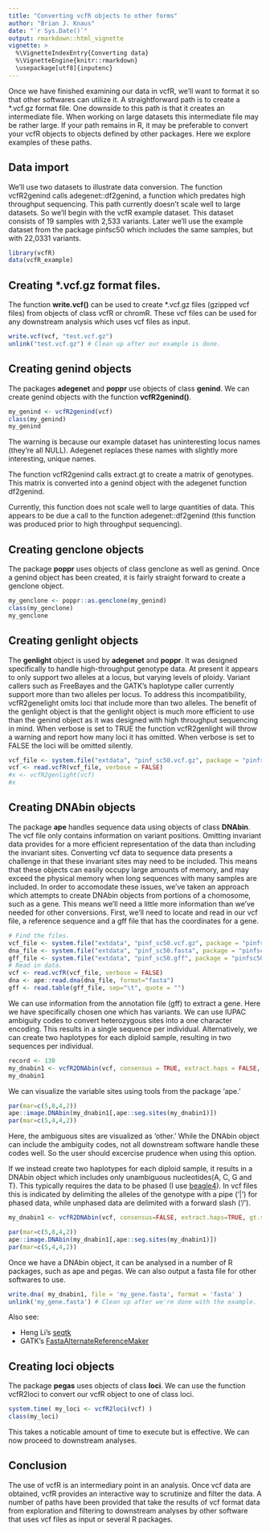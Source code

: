 ```yaml
---
title: "Converting vcfR objects to other forms"
author: "Brian J. Knaus"
date: "`r Sys.Date()`"
output: rmarkdown::html_vignette
vignette: >
  %\VignetteIndexEntry{Converting data}
  %\VignetteEngine{knitr::rmarkdown}
  \usepackage[utf8]{inputenc}
---
```



Once we have finished examining our data in vcfR, we'll want to format it so that other softwares can utilize it.
A straightforward path is to create a *.vcf.gz format file.
One downside to this path is that it creates an intermediate file.
When working on large datasets this intermediate file may be rather large.
If your path remains in R, it may be preferable to convert your vcfR objects to objects defined by other packages.
Here we explore examples of these paths.


## Data import

We'll use two datasets to illustrate data conversion.
The function vcfR2genind calls adegenet::df2genind, a function which predates high throughput sequencing.
This path currently doesn't scale well to large datasets.
So we'll begin with the vcfR example dataset.
This dataset consists of 19 samples with 2,533 variants.
Later we'll use the example dataset from the package pinfsc50 which includes the same samples, but with 22,0331 variants.


```r
library(vcfR)
data(vcfR_example)
```


## Creating *.vcf.gz format files.


The function **write.vcf()** can be used to create *.vcf.gz files (gzipped vcf files) from objects of class vcfR or chromR.
These vcf files can be used for any downstream analysis which uses vcf files as input.


```r
write.vcf(vcf, "test.vcf.gz")
unlink("test.vcf.gz") # Clean up after our example is done.
```


## Creating genind objects

The packages **adegenet** and **poppr** use objects of class **genind**.
We can create genind objects with the function **vcfR2genind()**.


```r
my_genind <- vcfR2genind(vcf)
class(my_genind)
my_genind
```


The warning is because our example dataset has uninteresting locus names (they're all NULL).
Adegenet replaces these names with slightly more interesting, unique names.

The function vcfR2genind calls extract.gt to create a matrix of genotypes.
This matrix is converted into a genind object with the adegenet function df2genind.


Currently, this function does not scale well to large quantities of data.
This appears to be due  a call to the function adegenet::df2genind (this function was produced prior to high throughput sequencing).



## Creating genclone objects


The package **poppr** uses objects of class genclone as well as genind.
Once a genind object has been created, it is fairly straight forward to create a genclone object.


```r
my_genclone <- poppr::as.genclone(my_genind)
class(my_genclone)
my_genclone
```



## Creating genlight objects

The **genlight** object is used by **adegenet** and **poppr**.
It was designed specifically to handle high-throughput genotype data.
At present it appears to only support two alleles at a locus, but varying levels of ploidy.
Variant callers such as FreeBayes and the GATK's haplotype caller currently support more than two alleles per locus.
To address this incompatibility, vcfR2genelight omits loci that include more than two alleles.
The benefit of the genlight object is that the genlight object is much more efficient to use than the genind object as it was designed with high throughput sequencing in mind.
When verbose is set to TRUE the function vcfR2genlight will throw a warning and report how many loci it has omitted.
When verbose is set to FALSE the loci will be omitted silently.



```r
vcf_file <- system.file("extdata", "pinf_sc50.vcf.gz", package = "pinfsc50")
vcf <- read.vcfR(vcf_file, verbose = FALSE)
#x <- vcfR2genlight(vcf)
#x
```




## Creating DNAbin objects

The package **ape** handles sequence data using objects of class **DNAbin**.
The vcf file only contains information on variant positions.
Omitting invariant data provides for a more efficient representation of the data than including the invariant sites.
Converting vcf data to sequence data presents a challenge in that these invariant sites may need to be included.
This means that these objects can easily occupy large amounts of memory, and may exceed the physical memory when long sequences with many samples are included.
In order to accomodate these issues, we've taken an approach which attempts to create DNAbin objects from portions of a chomosome, such as a gene.
This means we'll need a little more information than we've needed for other conversions.
First, we'll need to locate and read in our vcf file, a reference sequence and a gff file that has the coordinates for a gene.


```r
# Find the files.
vcf_file <- system.file("extdata", "pinf_sc50.vcf.gz", package = "pinfsc50")
dna_file <- system.file("extdata", "pinf_sc50.fasta", package = "pinfsc50")
gff_file <- system.file("extdata", "pinf_sc50.gff", package = "pinfsc50")
# Read in data.
vcf <- read.vcfR(vcf_file, verbose = FALSE)
dna <- ape::read.dna(dna_file, format="fasta")
gff <- read.table(gff_file, sep="\t", quote = "")
```



We can use information from the annotation file (gff) to extract a gene.
Here we have specifically chosen one which has variants.
We can use IUPAC ambiguity codes to convert heterozygous sites into a one character encoding.
This results in a single sequence per individual.
Alternatively, we can create two haplotypes for each diploid sample, resulting in two sequences per individual.


```r
record <- 130
my_dnabin1 <- vcfR2DNAbin(vcf, consensus = TRUE, extract.haps = FALSE, gt.split="|", ref.seq=dna[,gff[record,4]:gff[record,5]], start.pos=gff[record,4], verbose=FALSE)
my_dnabin1
```


We can visualize the variable sites using tools from the package 'ape.'


```r
par(mar=c(5,8,4,2))
ape::image.DNAbin(my_dnabin1[,ape::seg.sites(my_dnabin1)])
par(mar=c(5,4,4,2))
```


Here, the ambiguous sites are visualized as 'other.'
While the DNAbin object can include the ambiguity codes, not all downstream software handle these codes well.
So the user should excercise prudence when using this option.


If we instead create two haplotypes for each diploid sample, it results in a DNAbin object which includes only unambiguous nucleotides(A, C,  G and T).
This typically requires the data to be phased (I use [beagle4](https://faculty.washington.edu/browning/beagle/beagle.html)).
In vcf files this is indicated by delimiting the alleles of the genotype with a pipe ('|') for phased data, while unphased data are delimited with a forward slash ('/').


```r
my_dnabin1 <- vcfR2DNAbin(vcf, consensus=FALSE, extract.haps=TRUE, gt.split="|", ref.seq=dna[,gff[record,4]:gff[record,5]], start.pos=gff[record,4], verbose=FALSE)
```


```r
par(mar=c(5,8,4,2))
ape::image.DNAbin(my_dnabin1[,ape::seg.sites(my_dnabin1)])
par(mar=c(5,4,4,2))
```


Once we have a DNAbin object, it can be analysed in a number of R packages, such as ape and pegas.
We can also output a fasta file for other softwares to use.

```r
write.dna( my_dnabin1, file = 'my_gene.fasta', format = 'fasta' )
unlink('my_gene.fasta') # Clean up after we're done with the example.
```


Also see:

- Heng Li's [seqtk](https://github.com/lh3/seqtk)
- GATK's [FastaAlternateReferenceMaker](https://www.broadinstitute.org/gatk/gatkdocs/org_broadinstitute_gatk_tools_walkers_fasta_FastaAlternateReferenceMaker.php)


## Creating loci objects

The package **pegas** uses objects of class **loci**.
We can use the function vcfR2loci to convert our vcfR object to one of class loci.


```r
system.time( my_loci <- vcfR2loci(vcf) )
class(my_loci)
```


This takes a noticable amount of time to execute but is effective.
We can now proceed to downstream analyses.


## Conclusion

The use of vcfR is an intermediary point in an analysis.
Once vcf data are obtained, vcfR provides an interactive way to scrutinize and filter the data.
A number of paths have been provided that take the results of vcf format data from exploration and filtering to downstream analyses by other software that uses vcf files as input or several R packages.



